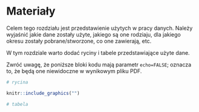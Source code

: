 # Materiały {#materialy}

Celem tego rozdziału jest przedstawienie użytych w pracy danych.
Należy wyjaśnić jakie dane zostały użyte, jakiego są one rodziaju, dla jakiego okresu zostały pobrane/stworzone, co one zawierają, etc.

W tym rozdziale warto dodać ryciny i tabele przedstawiające użyte dane.

Zwróć uwagę, że poniższe bloki kodu mają parametr `echo=FALSE`; oznacza to, że będą one niewidoczne w wynikowym pliku PDF.

```r
# rycina
```

```r
knitr::include_graphics("")
```

```r
# tabela
```
